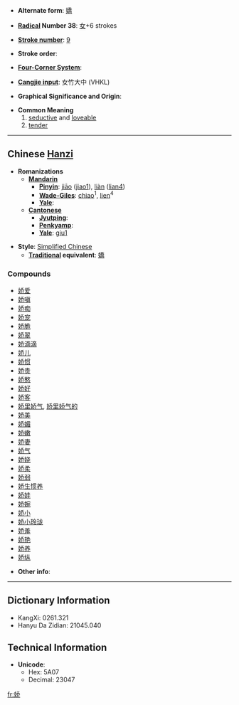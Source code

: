 * '''Alternate form''': [[嬌]]

* '''[[Wiktionary:Chinese radical index| Radical]] Number 38''': [[Wiktionary:Chinese radical index 女|女]]+6 strokes

* '''[[Wiktionary:Chinese total strokes index|Stroke number]]''': [[Wiktionary:Chinese total strokes index 9|9]]

* '''Stroke order''': 

* '''[[Wiktionary:Chinese four corner index|Four-Corner System]]''': 

* '''[[Wiktionary:Chinese Cangjie index|Cangjie input]]''': 女竹大中 (VHKL)

* '''Graphical Significance and Origin''': 

* '''Common Meaning'''
*# [[seductive]] and [[loveable]]
*# [[tender]]


----

== Chinese [[Hanzi]] ==

* '''Romanizations'''
** '''[[Mandarin]]'''
*** '''[[Pinyin]]''': [[jiāo]] ([[jiao1]]), [[liàn]] ([[lian4]])
*** '''[[Wade-Giles]]''': [[chiao]]<sup>1</sup>, [[lien]]<sup>4</sup>
*** '''[[Yale]]''': 
** '''[[Cantonese]]'''
*** '''[[Jyutping]]''':
*** '''[[Penkyamp]]''': 
*** '''[[Yale]]''': [[giu1]]

* '''Style''': [[Simplified Chinese]] 
** '''[[Traditional Chinese|Traditional]] equivalent''': [[嬌]]

===Compounds===
*[[娇爱]]
*[[娇嗔]]
*[[娇痴]]
*[[娇宠]]
*[[娇脆]]
*[[娇翠]]
*[[娇滴滴]]
*[[娇儿]]
*[[娇惯]]
*[[娇贵]]
*[[娇憨]]
*[[娇好]]
*[[娇客]]
*[[娇里娇气]], [[娇里娇气的]]
*[[娇美]]
*[[娇媚]]
*[[娇嫩]]
*[[娇妻]]
*[[娇气]]
*[[娇娆]]
*[[娇柔]]
*[[娇弱]]
*[[娇生惯养]]
*[[娇娃]]
*[[娇婉]]
*[[娇小]]
*[[娇小玲珑]]
*[[娇羞]]
*[[娇艳]]
*[[娇养]]
*[[娇纵]]

* '''Other info''': 

----

== Dictionary Information ==

* KangXi: 0261.321
* Hanyu Da Zidian: 21045.040

== Technical Information ==

* '''Unicode''':
** Hex: 5A07
** Decimal: 23047

[[fr:娇]]